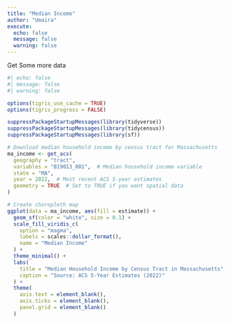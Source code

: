 ```yaml
---
title: "Median Income"
author: "Umaira"
execute: 
  echo: false
  message: false
  warning: false
---
```

Get Some more data

```r
#| echo: false
#| message: false
#| warning: false

options(tigris_use_cache = TRUE)
options(tigris_progress = FALSE)

suppressPackageStartupMessages(library(tidyverse))
suppressPackageStartupMessages(library(tidycensus))
suppressPackageStartupMessages(library(sf))

# Download median household income by census tract for Massachusetts
ma_income <- get_acs(
  geography = "tract",
  variables = "B19013_001",  # Median household income variable
  state = "MA",
  year = 2022,  # Most recent ACS 5-year estimates
  geometry = TRUE  # Set to TRUE if you want spatial data
)
```

```r
# Create choropleth map
ggplot(data = ma_income, aes(fill = estimate)) +
  geom_sf(color = "white", size = 0.1) +
  scale_fill_viridis_c(
    option = "magma", 
    labels = scales::dollar_format(),
    name = "Median Income"
  ) +
  theme_minimal() +
  labs(
    title = "Median Household Income by Census Tract in Massachusetts",
    caption = "Source: ACS 5-Year Estimates (2022)"
  ) +
  theme(
    axis.text = element_blank(),
    axis.ticks = element_blank(),
    panel.grid = element_blank()
  )

```
